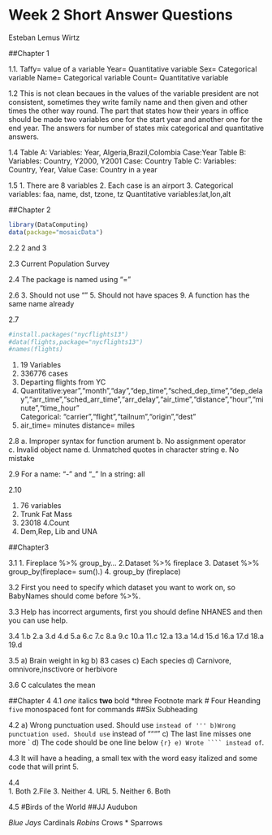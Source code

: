 # Week 2 Short Answer Questions

Esteban Lemus Wirtz

##Chapter 1

1.1. 
Taffy= value of a variable
Year= Quantitative variable
Sex= Categorical variable
Name= Categorical variable
Count= Quantitative variable

1.2
This is not clean becaues in the values of the variable president are not consistent, sometimes they write family name and then given and other times the other way round. The part that states how their years in office should be made two variables one for the start year and another one for the end year. The answers for number of states mix categorical and quantitative answers.

1.4
Table A:
Variables: Year, Algeria,Brazil,Colombia
Case:Year
Table B:
Variables: Country, Y2000, Y2001
Case: Country
Table C:
Variables: Country, Year, Value
Case: Country in a year

1.5 
1. There are 8 variables
2. Each case is an airport
3. Categorical variables: faa, name, dst, tzone, tz
Quantitative variables:lat,lon,alt

##Chapter 2 

```r
library(DataComputing)
data(package="mosaicData")
```
2.2
2 and 3

2.3
Current Population Survey

2.4
The package is named using "="

2.6
3. Should not use ""
5. Should not have spaces
9. A function has the same name already 

2.7
```r
#install.packages("nycflights13")
#data(flights,package="nycflights13")
#names(flights)
```
1. 19 Variables
2. 336776 cases
3. Departing flights from YC
4. Quantitative:year","month","day","dep_time","sched_dep_time","dep_delay","arr_time","sched_arr_time","arr_delay","air_time","distance","hour","minute","time_hour"    
Categorical: "carrier","flight","tailnum","origin","dest" 
5. air_time= minutes 
distance= miles  

2.8
a. Improper syntax for function arument
b. No assignment operator
c. Invalid object name
d. Unmatched quotes in character string
e. No mistake

2.9 
For a name: "-" and "_"
In a string: all 

2.10

1. 76 variables
2. Trunk Fat Mass
3. 23018
4.Count
5. Dem,Rep, Lib and UNA 

##Chapter3

3.1 
1. Fireplace %>% group_by...
2.Dataset %>% fireplace
3. Dataset %>% group_by(fireplace= sum().)
4. group_by (fireplace)

3.2
First you need to specify which dataset you want to work on, so BabyNames should come before %>%.

3.3
Help has incorrect arguments, first you should define NHANES and then you can use help.

3.4
1.b 2.a 3.d 4.d 5.a 6.c 7.c 8.a 9.c 10.a 11.c 12.a 13.a 14.d 15.d 16.a 17.d 18.a 19.d

3.5 
a) Brain weight in kg
b) 83 cases
c) Each species 
d) Carnivore, omnivore,insctivore or herbivore

3.6
C calculates the mean

##Chapter 4 
4.1 
*one* italics
**two** bold
*three Footnote mark 
# Four Heanding
` five ` monospaced font for commands
##Six Subheading

4.2 
a) Wrong punctuation used. Should use ``` instead of '''
b)Wrong punctuation used. Should use ``` instead of """"
c) The last line misses one more `
d) The code should be one line below ```{r}
e) Wrote ```` instead of ```.

4.3
It will have a heading, a small tex with the word easy italized and some code that will print 5.

4.4  
1. Both
2.File
3. Neither
4. URL
5. Neither
6. Both

4.5 
#Birds of the World
##JJ Audubon

*Blue Jays
*Cardinals
*Robins
*Crows
* Sparrows


